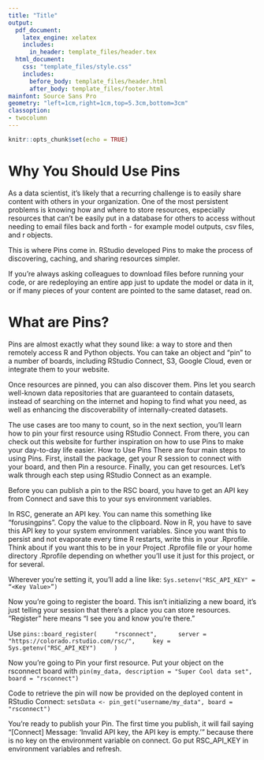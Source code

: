 ```yaml
---
title: "Title"
output:
  pdf_document: 
    latex_engine: xelatex
    includes:
      in_header: template_files/header.tex
  html_document: 
    css: "template_files/style.css"
    includes:
      before_body: template_files/header.html
      after_body: template_files/footer.html
mainfont: Source Sans Pro
geometry: "left=1cm,right=1cm,top=5.3cm,bottom=3cm"
classoption:
- twocolumn
---
```


```r
knitr::opts_chunk$set(echo = TRUE)
```


# Why You Should Use Pins
As a data scientist, it’s likely that a recurring challenge is to easily share content with others in your organization. One of the most persistent problems is knowing how and where to store resources, especially resources that can’t be easily put in a database for others to access without needing to email files back and forth - for example model outputs, csv files, and r objects.

This is where Pins come in. RStudio developed Pins to make the process of discovering, caching, and sharing resources simpler.

If you’re always asking colleagues to download files before running your code, or are redeploying an entire app just to update the model or data in it, or if many pieces of your content are pointed to the same dataset, read on.

# What are Pins?
Pins are almost exactly what they sound like: a way to store and then remotely access R and Python objects. You can take an object and “pin” to a number of boards, including RStudio Connect, S3, Google Cloud, even or integrate them to your website.

Once resources are pinned, you can also discover them. Pins let you search well-known data repositories that are guaranteed to contain datasets, instead of searching on the internet and hoping to find what you need, as well as enhancing the discoverability of internally-created datasets.

The use cases are too many to count, so in the next section, you’ll learn how to pin your first resource using RStudio Connect. From there, you can check out this website for further inspiration on how to use Pins to make your day-to-day life easier.
How to Use Pins
There are four main steps to using Pins. First, install the package, get your R session to connect with your board, and then Pin a resource. Finally, you can get resources. Let’s walk through each step using RStudio Connect as an example.

Before you can publish a pin to the RSC board, you have to get an API key from Connect and save this to your sys environment variables.  

In RSC, generate an API key.  You can name this something like "forusingpins". Copy the value to the clipboard.
Now in R, you have to save this API key to your system environment variables.  Since you want this to persist and not evaporate every time R restarts, write this in your .Rprofile. Think about if you want this to be in your Project .Rprofile file or your home directory .Rprofile depending on whether you’ll use it just for this project, or for several. 

Wherever you’re setting it, you’ll add a line like: 
`Sys.setenv("RSC_API_KEY" = “<Key Value>”)`

Now you’re going to register the board. This isn't initializing a new board, it's just telling your session that there's a place you can store resources.  "Register" here means “I see you and know you're there.” 

Use `pins::board_register(
    "rsconnect", 
    server = "https://colorado.rstudio.com/rsc/",
    key = Sys.getenv("RSC_API_KEY")
    )`  

Now you’re going to Pin your first resource. Put your object on the rsconnect board with `pin(my_data, description = "Super Cool data set", board = "rsconnect")`  

Code to retrieve the pin will now be provided on the deployed content in RStudio Connect:
`setsData <- pin_get("username/my_data", board = "rsconnect")`

You’re ready to publish your Pin. The first time you publish, it will fail saying "[Connect] Message: 'Invalid API key, the API key is empty.'"  because there is no key on the environment variable on connect.  Go put RSC_API_KEY in environment variables and refresh.

